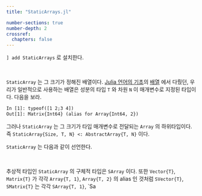 ```yaml
---
title: "StaticArrays.jl"

number-sections: true
number-depth: 2
crossref:
  chapters: false
---
```


`] add StaticArrays` 로 설치한다.

</br>


`StaticArray` 는 그 크기가 정해진 배열이다. [Julia 언어의 기초](../introduction_to_julia/00_part1.qmd)의 [배열](../introduction_to_julia/06_arrays.qmd) 에서 다뤘던, 우리가 일반적으로 사용하는 배열은 성분의 타입 `T` 와 차원 `N` 이 매개변수로 지정된 타입이다. 다음을 보라.

```txt
In [1]: typeof([1 2;3 4])
Out[1]: Matrix{Int64} (alias for Array{Int64, 2})
```

그러나 `StaticArray` 는 그 크기가 타입 매개변수로 전달되는 `Array` 의 하위타입이다. 즉 `StaticArray{Size, T, N} <: AbstractArray{T, N}` 이다. 

`StaticArray` 는 다음과 같이 선언한다.


</br>



추상적 타입인 `StaticArray` 의 구체적 타입은 `SArray` 이다. 또한 `Vector{T}`, `Matrix{T}` 가 각각 `Array{T, 1}`, `Array{T, 2}` 의 alias 인 것처럼 `SVector{T}`, `SMatrix{T}` 는 각각 `SArray{T, 1}`, `Sa



